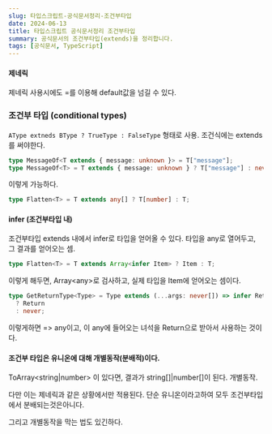 ```yaml
---
slug: 타입스크립트-공식문서정리-조건부타입
date: 2024-06-13
title: 타입스크립트 공식문서정리 조건부타입
summary: 공식문서의 조건부타입(extends)을 정리합니다.
tags: [공식문서, TypeScript]
---
```


#### 제네릭

제네릭 사용시에도 =를 이용해 default값을 넘길 수 있다.

### 조건부 타입 (conditional types)

`AType extneds BType ? TrueType : FalseType`
형태로 사용.
조건식에는 extends를 써야한다.

````typescript
type MessageOf<T extends { message: unknown }> = T["message"];
type MessageOf<T> = T extends { message: unknown } ? T["message"] : never;```
````

이렇게 가능하다.

```typescript
type Flatten<T> = T extends any[] ? T[number] : T;
```

#### infer (조건부타입 내)

조건부타입 extends 내에서 infer로 타입을 얻어올 수 있다.
타입을 any로 열어두고, 그 결과를 얻어오는 셈.

```typescript
type Flatten<T> = T extends Array<infer Item> ? Item : T;
```

이렇게 해두면, Array\<any\>로 검사하고,
실제 타입을 Item에 얻어오는 셈이다.

```typescript
type GetReturnType<Type> = Type extends (...args: never[]) => infer Return
  ? Return
  : never;
```

이렇게하면 => any이고,
이 any에 들어오는 녀석을 Return으로 받아서 사용하는 것이다.

#### 조건부 타입은 유니온에 대해 개별동작(분배적)이다.

ToArray\<string|number\>
이 있다면, 결과가
string[]|number[]이 된다.
개별동작.

다만 이는 제네릭과 같은 상황에서만 적용된다.
단순 유니온이라고하여 모두 조건부타입에서 분배되는것은아니다.

그리고 개별동작을 막는 법도 있긴하다.
